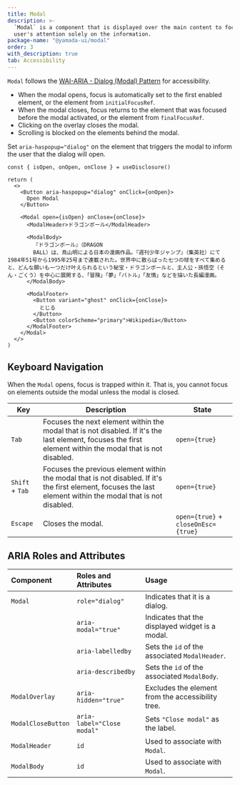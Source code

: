 ```yaml
---
title: Modal
description: >-
  `Modal` is a component that is displayed over the main content to focus the
  user's attention solely on the information.
package-name: "@yamada-ui/modal"
order: 3
with_description: true
tab: Accessibility
---
```


`Modal` follows the [WAI-ARIA - Dialog (Modal) Pattern](https://www.w3.org/WAI/ARIA/apg/patterns/dialog-modal/) for accessibility.

- When the modal opens, focus is automatically set to the first enabled element, or the element from `initialFocusRef`.
- When the modal closes, focus returns to the element that was focused before the modal activated, or the element from `finalFocusRef`.
- Clicking on the overlay closes the modal.
- Scrolling is blocked on the elements behind the modal.

Set `aria-haspopup="dialog"` on the element that triggers the modal to inform the user that the dialog will open.

```tsx live=false
const { isOpen, onOpen, onClose } = useDisclosure()

return (
  <>
    <Button aria-haspopup="dialog" onClick={onOpen}>
      Open Modal
    </Button>

    <Modal open={isOpen} onClose={onClose}>
      <ModalHeader>ドラゴンボール</ModalHeader>

      <ModalBody>
        『ドラゴンボール』（DRAGON
        BALL）は、鳥山明による日本の漫画作品。『週刊少年ジャンプ』（集英社）にて1984年51号から1995年25号まで連載された。世界中に散らばった七つの球をすべて集めると、どんな願いも一つだけ叶えられるという秘宝・ドラゴンボールと、主人公・孫悟空（そん・ごくう）を中心に展開する、「冒険」「夢」「バトル」「友情」などを描いた長編漫画。
      </ModalBody>

      <ModalFooter>
        <Button variant="ghost" onClick={onClose}>
          とじる
        </Button>
        <Button colorScheme="primary">Wikipedia</Button>
      </ModalFooter>
    </Modal>
  </>
)
```

## Keyboard Navigation

When the `Modal` opens, focus is trapped within it. That is, you cannot focus on elements outside the modal unless the modal is closed.

| Key             | Description                                                                                                                                                    | State                               |
| --------------- | -------------------------------------------------------------------------------------------------------------------------------------------------------------- | ----------------------------------- |
| `Tab`           | Focuses the next element within the modal that is not disabled. If it's the last element, focuses the first element within the modal that is not disabled.     | `open={true}`                       |
| `Shift` + `Tab` | Focuses the previous element within the modal that is not disabled. If it's the first element, focuses the last element within the modal that is not disabled. | `open={true}`                       |
| `Escape`        | Closes the modal.                                                                                                                                              | `open={true}` + `closeOnEsc={true}` |

## ARIA Roles and Attributes

| Component          | Roles and Attributes       | Usage                                             |
| :----------------- | :------------------------- | :------------------------------------------------ |
| `Modal`            | `role="dialog"`            | Indicates that it is a dialog.                    |
|                    | `aria-modal="true"`        | Indicates that the displayed widget is a modal.   |
|                    | `aria-labelledby`          | Sets the `id` of the associated `ModalHeader`.    |
|                    | `aria-describedby`         | Sets the `id` of the associated `ModalBody`.      |
| `ModalOverlay`     | `aria-hidden="true"`       | Excludes the element from the accessibility tree. |
| `ModalCloseButton` | `aria-label="Close modal"` | Sets `"Close modal"` as the label.                |
| `ModalHeader`      | `id`                       | Used to associate with `Modal`.                   |
| `ModalBody`        | `id`                       | Used to associate with `Modal`.                   |
